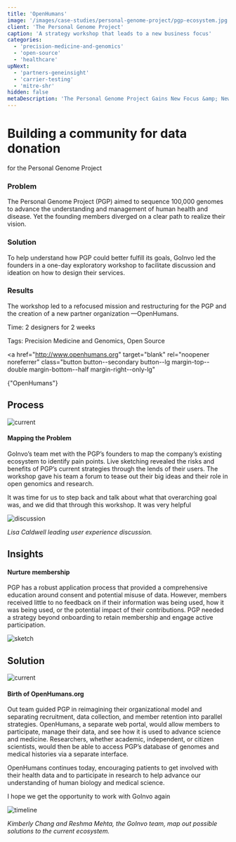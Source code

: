 ```yaml
---
title: 'OpenHumans'
image: '/images/case-studies/personal-genome-project/pgp-ecosystem.jpg'
client: 'The Personal Genome Project'
caption: 'A strategy workshop that leads to a new business focus'
categories:
  - 'precision-medicine-and-genomics'
  - 'open-source'
  - 'healthcare'
upNext:
  - 'partners-geneinsight'
  - 'carrier-testing'
  - 'mitre-shr'
hidden: false
metaDescription: 'The Personal Genome Project Gains New Focus &amp; New Business with Invo Workshop.'
---
```



# Building a community for data donation

for the Personal Genome Project

### Problem

The Personal Genome Project (PGP) aimed to sequence 100,000 genomes to advance the understanding and management of human health and disease. Yet the founding members diverged on a clear path to realize their vision.

### Solution

To help understand how PGP could better fulfill its goals, GoInvo led the founders in a one-day exploratory workshop to facilitate discussion and ideation on how to design their services.

### Results

The workshop led to a refocused mission and restructuring for the PGP and the creation of a new partner organization &mdash;OpenHumans.

<span class="text--uppercase text--gray text--bold text--spacing text--md">Time:</span> 2 designers for 2 weeks

<span class="text--uppercase text--gray text--bold text--spacing text--md">Tags:</span> Precision Medicine and Genomics, Open Source

<a
  href="http://www.openhumans.org"
  target="blank"
  rel="noopener noreferrer"
  class="button button--secondary button--lg margin-top--double margin-bottom--half margin-right--only-lg"
>
  {"OpenHumans"}
</a>
<Divider />

## Process

![current](/images/case-studies/personal-genome-project/pgp-current-ecosystem.jpg)

#### Mapping the Problem

GoInvo’s team met with the PGP’s founders to map the company’s existing ecosystem to identify pain points. Live sketching revealed the risks and benefits of PGP’s current strategies through the lends of their users. The workshop gave his team a forum to tease out their big ideas and their role in open genomics and research.

<Quote quotee="Jason Bobe" quoteeSub="executive director of the PGP">
  It was time for us to step back and talk about what that overarching goal was,
  and we did that through this workshop. It was very helpful
</Quote>

![discussion](/images/case-studies/personal-genome-project/pgp-meeting2.jpg)

_Lisa Caldwell leading user experience discussion._

<Divider />

## Insights

#### Nurture membership

PGP has a robust application process that provided a comprehensive education around consent and potential misuse of data. However, members received little to no feedback on if their information was being used, how it was being used, or the potential impact of their contributions. PGP needed a strategy beyond onboarding to retain membership and engage active participation.

![sketch](/images/case-studies/personal-genome-project/pgp-sketch.jpg)

<Divider />

## Solution

![current](/images/case-studies/personal-genome-project/pgp-ecosystem.jpg)

#### Birth of OpenHumans.org

Out team guided PGP in reimagining their organizational model and separating recruitment, data collection, and member retention into parallel strategies. OpenHumans, a separate web portal, would allow members to participate, manage their data, and see how it is used to advance science and medicine. Researchers, whether academic, independent, or citizen scientists, would then be able to access PGP’s database of genomes and medical histories via a separate interface.

OpenHumans continues today, encouraging patients to get involved with their health data and to participate in research to help advance our understanding of human biology and medical science.

<Quote quotee="Jason Bobe" quoteeSub="executive director of the PGP">
  I hope we get the opportunity to work with GoInvo again
</Quote>

![timeline](/images/case-studies/personal-genome-project/pgp-timeline2.jpg)

_Kimberly Chang and Reshma Mehta, the GoInvo team, map out possible solutions to the current ecosystem._
